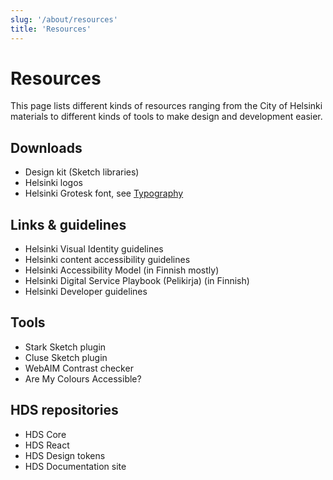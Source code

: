 ```yaml
---
slug: '/about/resources'
title: 'Resources'
---
```



# Resources

<LeadParagraph>
    This page lists different kinds of resources ranging from the City of Helsinki materials to different kinds of tools to make design and development easier.
</LeadParagraph>

## Downloads
- <Link size="M" href="https://github.com/City-of-Helsinki/helsinki-design-system/releases" external>Design kit (Sketch libraries)</Link>
- <Link size="M" href="https://brand.hel.fi/en/logo/" external>Helsinki logos</Link>
- Helsinki Grotesk font, see [Typography](/foundation/design-tokens/typography)

## Links & guidelines
- <Link size="M" href="https://brand.hel.fi/en/" external>Helsinki Visual Identity guidelines</Link>
- <Link size="M" href="https://www.hel.fi/static/liitteet/kanslia/TPR/opas_saavutettavaan_sisaltoon_EN.pdf" external>Helsinki content accessibility guidelines</Link>
- <Link size="M" href="https://saavutettavuusmalli.hel.fi" external> Helsinki Accessibility Model (in Finnish mostly) </Link>  
- <Link size="M" href="https://pelikirja.hel.fi" external> Helsinki Digital Service Playbook (Pelikirja) (in Finnish) </Link> 
- <Link size="M" href="https://dev.hel.fi" external> Helsinki Developer guidelines </Link>

## Tools
- <Link size="M" href="https://www.getstark.co/" external>Stark Sketch plugin</Link>
- <Link size="M" href="https://cluse.cc/" external>Cluse Sketch plugin</Link>
- <Link size="M" href="https://webaim.org/resources/contrastchecker/" external>WebAIM Contrast checker</Link>
- <Link size="M" href="https://www.aremycolorsaccessible.com/" external>Are My Colours Accessible?</Link>

## HDS repositories
- <Link size="M" href="https://github.com/City-of-Helsinki/helsinki-design-system/tree/master/packages/core" external>HDS Core</Link>
- <Link size="M" href="https://github.com/City-of-Helsinki/helsinki-design-system/tree/master/packages/react" external>HDS React</Link>
- <Link size="M" href="https://github.com/City-of-Helsinki/helsinki-design-system/tree/master/packages/design-tokens" external>HDS Design tokens</Link>
- <Link size="M" href="https://github.com/City-of-Helsinki/helsinki-design-system/tree/master/site" external>HDS Documentation site</Link>
